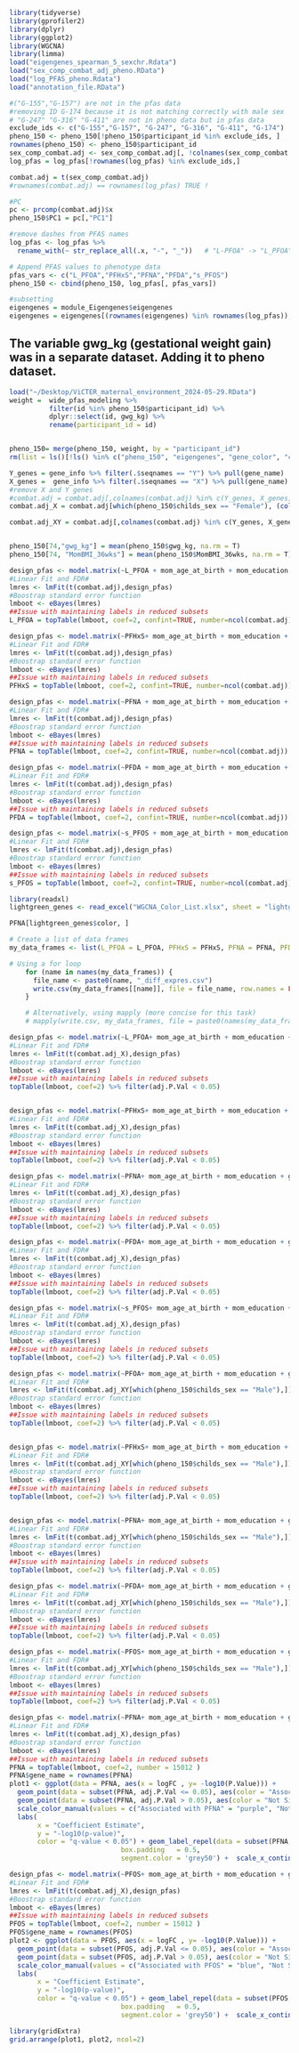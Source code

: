 ```r
library(tidyverse)
library(gprofiler2)
library(dplyr)
library(ggplot2)
library(WGCNA)
library(limma)
load("eigengenes_spearman_5_sexchr.Rdata")
load("sex_comp_combat_adj_pheno.RData")
load("log_PFAS_pheno.Rdata")
load("annotation_file.RData")
```


```r
#("G-155","G-157") are not in the pfas data 
#removing ID G-174 because it is not matching correctly with male sex
# "G-247" "G-316" "G-411" are not in pheno data but in pfas data 
exclude_ids <- c("G-155","G-157", "G-247", "G-316", "G-411", "G-174")
pheno_150 <- pheno_150[!pheno_150$participant_id %in% exclude_ids, ]
rownames(pheno_150) <- pheno_150$participant_id
sex_comp_combat.adj <- sex_comp_combat.adj[, !colnames(sex_comp_combat.adj) %in% exclude_ids]
log_pfas = log_pfas[!rownames(log_pfas) %in% exclude_ids,]

combat.adj = t(sex_comp_combat.adj)
#rownames(combat.adj) == rownames(log_pfas) TRUE ! 

#PC
pc <- prcomp(combat.adj)$x
pheno_150$PC1 = pc[,"PC1"]

#remove dashes from PFAS names 
log_pfas <- log_pfas %>%
  rename_with(~ str_replace_all(.x, "-", "_"))   # "L-PFOA" -> "L_PFOA"

# Append PFAS values to phenotype data
pfas_vars <- c("L_PFOA","PFHxS","PFNA","PFDA","s_PFOS")
pheno_150 <- cbind(pheno_150, log_pfas[, pfas_vars])

#subsetting 
eigengenes = module_Eigengenes$eigengenes
eigengenes = eigengenes[(rownames(eigengenes) %in% rownames(log_pfas)),]
```


## The variable gwg_kg (gestational weight gain) was in a separate dataset. Adding it to pheno dataset. 

```r
load("~/Desktop/ViCTER_maternal_environment_2024-05-29.RData")
weight =  wide_pfas_modeling %>% 
          filter(id %in% pheno_150$participant_id) %>%
          dplyr::select(id, gwg_kg) %>%
          rename(participant_id = id)


pheno_150= merge(pheno_150, weight, by = "participant_id")
rm(list = ls()[!ls() %in% c("pheno_150", "eigengenes", "gene_color", "combat.adj","gene_info" )])
```


```r
Y_genes = gene_info %>% filter(.$seqnames == "Y") %>% pull(gene_name)
X_genes =  gene_info %>% filter(.$seqnames == "X") %>% pull(gene_name)
#remove X and Y genes
#combat.adj = combat.adj[,colnames(combat.adj) %in% c(Y_genes, X_genes)]
combat.adj_X = combat.adj[which(pheno_150$childs_sex == "Female"), (colnames(combat.adj) %in% X_genes)]

combat.adj_XY = combat.adj[,colnames(combat.adj) %in% c(Y_genes, X_genes)]


pheno_150[74,"gwg_kg"] = mean(pheno_150$gwg_kg, na.rm = T)
pheno_150[74, "MomBMI_36wks"] = mean(pheno_150$MomBMI_36wks, na.rm = T)
```

```r
design_pfas <- model.matrix(~L_PFOA + mom_age_at_birth + mom_education + gest_age_in_weeks_edd + gwg_kg +  childs_sex + official_enroll_category+ PC1 + delivery_method, pheno_150)
#Linear Fit and FDR#
lmres <- lmFit(t(combat.adj),design_pfas)
#Boostrap standard error function
lmboot <- eBayes(lmres)
##Issue with maintaining labels in reduced subsets
L_PFOA = topTable(lmboot, coef=2, confint=TRUE, number=ncol(combat.adj))

design_pfas <- model.matrix(~PFHxS+ mom_age_at_birth + mom_education + gest_age_in_weeks_edd + gwg_kg +  childs_sex + official_enroll_category+ PC1 + delivery_method, pheno_150)
#Linear Fit and FDR#
lmres <- lmFit(t(combat.adj),design_pfas)
#Boostrap standard error function
lmboot <- eBayes(lmres)
##Issue with maintaining labels in reduced subsets
PFHxS = topTable(lmboot, coef=2, confint=TRUE, number=ncol(combat.adj))

design_pfas <- model.matrix(~PFNA + mom_age_at_birth + mom_education + gest_age_in_weeks_edd + gwg_kg +  childs_sex + official_enroll_category+ PC1 + delivery_method, pheno_150)
#Linear Fit and FDR#
lmres <- lmFit(t(combat.adj),design_pfas)
#Boostrap standard error function
lmboot <- eBayes(lmres)
##Issue with maintaining labels in reduced subsets
PFNA = topTable(lmboot, coef=2, confint=TRUE, number=ncol(combat.adj))

design_pfas <- model.matrix(~PFDA + mom_age_at_birth + mom_education + gest_age_in_weeks_edd + gwg_kg +  childs_sex + official_enroll_category+ PC1 + delivery_method, pheno_150)
#Linear Fit and FDR#
lmres <- lmFit(t(combat.adj),design_pfas)
#Boostrap standard error function
lmboot <- eBayes(lmres)
##Issue with maintaining labels in reduced subsets
PFDA = topTable(lmboot, coef=2, confint=TRUE, number=ncol(combat.adj))

design_pfas <- model.matrix(~s_PFOS + mom_age_at_birth + mom_education + gest_age_in_weeks_edd + gwg_kg +  childs_sex + official_enroll_category+ PC1 + delivery_method, pheno_150)
#Linear Fit and FDR#
lmres <- lmFit(t(combat.adj),design_pfas)
#Boostrap standard error function
lmboot <- eBayes(lmres)
##Issue with maintaining labels in reduced subsets
s_PFOS = topTable(lmboot, coef=2, confint=TRUE, number=ncol(combat.adj))
```

```r
library(readxl)
lightgreen_genes <- read_excel("WGCNA_Color_List.xlsx", sheet = "lightgreen")

PFNA[lightgreen_genes$color, ]
```


```r
# Create a list of data frames
my_data_frames <- list(L_PFOA = L_PFOA, PFHxS = PFHxS, PFNA = PFNA, PFDA = PFDA, s_PFOS = s_PFOS)

# Using a for loop
    for (name in names(my_data_frames)) {
      file_name <- paste0(name, "_diff_expres.csv")
      write.csv(my_data_frames[[name]], file = file_name, row.names = FALSE)
    }

    # Alternatively, using mapply (more concise for this task)
    # mapply(write.csv, my_data_frames, file = paste0(names(my_data_frames), ".csv"), MoreArgs = list(row.names = FALSE))
```



```r
design_pfas <- model.matrix(~L_PFOA+ mom_age_at_birth + mom_education + gest_age_in_weeks_edd + gwg_kg +  official_enroll_category+ PC1 + delivery_method, pheno_150[which(pheno_150$childs_sex == "Female"),])
#Linear Fit and FDR#
lmres <- lmFit(t(combat.adj_X),design_pfas)
#Boostrap standard error function
lmboot <- eBayes(lmres)
##Issue with maintaining labels in reduced subsets
topTable(lmboot, coef=2) %>% filter(adj.P.Val < 0.05)


design_pfas <- model.matrix(~PFHxS+ mom_age_at_birth + mom_education + gest_age_in_weeks_edd + gwg_kg +  official_enroll_category+ delivery_method + PC1, pheno_150[which(pheno_150$childs_sex == "Female"),])
#Linear Fit and FDR#
lmres <- lmFit(t(combat.adj_X),design_pfas)
#Boostrap standard error function
lmboot <- eBayes(lmres)
##Issue with maintaining labels in reduced subsets
topTable(lmboot, coef=2) %>% filter(adj.P.Val < 0.05)

design_pfas <- model.matrix(~PFNA+ mom_age_at_birth + mom_education + gest_age_in_weeks_edd + gwg_kg +  official_enroll_category+ delivery_method + PC1, pheno_150[which(pheno_150$childs_sex == "Female"),])
#Linear Fit and FDR#
lmres <- lmFit(t(combat.adj_X),design_pfas)
#Boostrap standard error function
lmboot <- eBayes(lmres)
##Issue with maintaining labels in reduced subsets
topTable(lmboot, coef=2) %>% filter(adj.P.Val < 0.05)

design_pfas <- model.matrix(~PFDA+ mom_age_at_birth + mom_education + gest_age_in_weeks_edd + gwg_kg +  official_enroll_category+ delivery_method+ PC1, pheno_150[which(pheno_150$childs_sex == "Female"),])
#Linear Fit and FDR#
lmres <- lmFit(t(combat.adj_X),design_pfas)
#Boostrap standard error function
lmboot <- eBayes(lmres)
##Issue with maintaining labels in reduced subsets
topTable(lmboot, coef=2) %>% filter(adj.P.Val < 0.05)

design_pfas <- model.matrix(~s_PFOS+ mom_age_at_birth + mom_education + gest_age_in_weeks_edd + gwg_kg +  official_enroll_category+ delivery_method +  PC1, pheno_150[which(pheno_150$childs_sex == "Female"),])
#Linear Fit and FDR#
lmres <- lmFit(t(combat.adj_X),design_pfas)
#Boostrap standard error function
lmboot <- eBayes(lmres)
##Issue with maintaining labels in reduced subsets
topTable(lmboot, coef=2) %>% filter(adj.P.Val < 0.05)
```



```r
design_pfas <- model.matrix(~PFOA+ mom_age_at_birth + mom_education + gest_age_in_weeks_edd + gwg_kg +  official_enroll_category+ pc_data, pheno_150[which(pheno_150$childs_sex == "Male"),])
#Linear Fit and FDR#
lmres <- lmFit(t(combat.adj_XY[which(pheno_150$childs_sex == "Male"),]),design_pfas)
#Boostrap standard error function
lmboot <- eBayes(lmres)
##Issue with maintaining labels in reduced subsets
topTable(lmboot, coef=2) %>% filter(adj.P.Val < 0.05)


design_pfas <- model.matrix(~PFHxS+ mom_age_at_birth + mom_education + gest_age_in_weeks_edd + gwg_kg +  official_enroll_category+ pc_data, pheno_150[which(pheno_150$childs_sex == "Male"),])
#Linear Fit and FDR#
lmres <- lmFit(t(combat.adj_XY[which(pheno_150$childs_sex == "Male"),]),design_pfas)
#Boostrap standard error function
lmboot <- eBayes(lmres)
##Issue with maintaining labels in reduced subsets
topTable(lmboot, coef=2) %>% filter(adj.P.Val < 0.05)


design_pfas <- model.matrix(~PFNA+ mom_age_at_birth + mom_education + gest_age_in_weeks_edd + gwg_kg +  official_enroll_category+ pc_data, pheno_150[which(pheno_150$childs_sex == "Male"),])
#Linear Fit and FDR#
lmres <- lmFit(t(combat.adj_XY[which(pheno_150$childs_sex == "Male"),]),design_pfas)
#Boostrap standard error function
lmboot <- eBayes(lmres)
##Issue with maintaining labels in reduced subsets
topTable(lmboot, coef=2) %>% filter(adj.P.Val < 0.05)

design_pfas <- model.matrix(~PFDA+ mom_age_at_birth + mom_education + gest_age_in_weeks_edd + gwg_kg +  official_enroll_category+ pc_data, pheno_150[which(pheno_150$childs_sex == "Male"),])
#Linear Fit and FDR#
lmres <- lmFit(t(combat.adj_XY[which(pheno_150$childs_sex == "Male"),]),design_pfas)
#Boostrap standard error function
lmboot <- eBayes(lmres)
##Issue with maintaining labels in reduced subsets
topTable(lmboot, coef=2) %>% filter(adj.P.Val < 0.05)

design_pfas <- model.matrix(~PFOS+ mom_age_at_birth + mom_education + gest_age_in_weeks_edd + gwg_kg +  official_enroll_category+ pc_data, pheno_150[which(pheno_150$childs_sex == "Male"),])
#Linear Fit and FDR#
lmres <- lmFit(t(combat.adj_XY[which(pheno_150$childs_sex == "Male"),]),design_pfas)
#Boostrap standard error function
lmboot <- eBayes(lmres)
##Issue with maintaining labels in reduced subsets
topTable(lmboot, coef=2) %>% filter(adj.P.Val < 0.05)
```

```r
design_pfas <- model.matrix(~PFNA+ mom_age_at_birth + mom_education + gest_age_in_weeks_edd + gwg_kg +  official_enroll_category+ pc_data, pheno_150[which(pheno_150$childs_sex == "Female"),])
#Linear Fit and FDR#
lmres <- lmFit(t(combat.adj_X),design_pfas)
#Boostrap standard error function
lmboot <- eBayes(lmres)
##Issue with maintaining labels in reduced subsets
PFNA = topTable(lmboot, coef=2, number = 15012 )
PFNA$gene_name = rownames(PFNA)
plot1 <- ggplot(data = PFNA, aes(x = logFC , y= -log10(P.Value))) +
  geom_point(data = subset(PFNA, adj.P.Val <= 0.05), aes(color = "Associated with PFNA"), size = 2) +
  geom_point(data = subset(PFNA, adj.P.Val > 0.05), aes(color = "Not Significant"), size = 2) +
  scale_color_manual(values = c("Associated with PFNA" = "purple", "Not Significant" = "grey")) +
  labs(
       x = "Coefficient Estimate",
       y = "-log10(p-value)",
       color = "q-value < 0.05") + geom_label_repel(data = subset(PFNA, adj.P.Val<= 0.05), aes(label = gene_name),
                            box.padding   = 0.5, 
                            segment.color = 'grey50') +  scale_x_continuous(limits = c(-1, 1), breaks= seq(-1, 1, 0.25)) + theme(legend.position="bottom")
```

```r
design_pfas <- model.matrix(~PFOS+ mom_age_at_birth + mom_education + gest_age_in_weeks_edd + gwg_kg +  official_enroll_category+ pc_data, pheno_150[which(pheno_150$childs_sex == "Female"),])
#Linear Fit and FDR#
lmres <- lmFit(t(combat.adj_X),design_pfas)
#Boostrap standard error function
lmboot <- eBayes(lmres)
##Issue with maintaining labels in reduced subsets
PFOS = topTable(lmboot, coef=2, number = 15012 )
PFOS$gene_name = rownames(PFOS)
plot2 <- ggplot(data = PFOS, aes(x = logFC , y= -log10(P.Value))) +
  geom_point(data = subset(PFOS, adj.P.Val <= 0.05), aes(color = "Associated with PFOS"), size = 2) +
  geom_point(data = subset(PFOS, adj.P.Val > 0.05), aes(color = "Not Significant"), size = 2) +
  scale_color_manual(values = c("Associated with PFOS" = "blue", "Not Significant" = "grey")) +
  labs(
       x = "Coefficient Estimate",
       y = "-log10(p-value)",
       color = "q-value < 0.05") + geom_label_repel(data = subset(PFOS, adj.P.Val<= 0.05), aes(label = gene_name),
                            box.padding   = 0.5, 
                            segment.color = 'grey50') +  scale_x_continuous(limits = c(-1, 1), breaks= seq(-1, 1, 0.25)) + theme(legend.position="bottom")
```

```r
library(gridExtra)
grid.arrange(plot1, plot2, ncol=2)
```